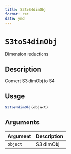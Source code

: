 ```yaml
--- 
title: S3toS4dimObj 
format: rst 
date: ymd 
--- 
```

# `S3toS4dimObj`

Dimension reductions


## Description

Convert S3 dimObj to S4


## Usage

```r
S3toS4dimObj(object)
```


## Arguments

Argument      |Description
------------- |----------------
`object`     |     S3 dimObj



